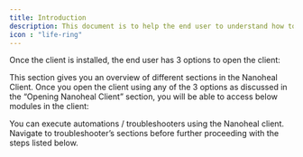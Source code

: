 ---
title: Introduction
description: This document is to help the end user to understand how to use the Nanoheal client, Once the client is installed on the end user machine, this document can be used to refer and understand how to use the client. The document is broadly classified into three sections,
icon : "life-ring" 
---


<Card title="Opening Nanoheal Client" icon="square-1" href="https://nano.mintlify.app/Client/openclient">

   Once the client is installed, the end user has 3 options to open the client:
  </Card>
  
  <Card title="Client UI and Different Sections" icon="square-2" href="https://nano.mintlify.app/Client/clientuisections">

  This section gives you an overview of different sections in the Nanoheal Client. Once you open the client using any of the 3 options as discussed in the “Opening Nanoheal Client” section, you will be able to access below modules in the client:
  </Card>

  <Card title="Automation Execution" icon="square-3" href="https://nano.mintlify.app/api-reference/notif">

  You can execute automations / troubleshooters using the Nanoheal client. Navigate to troubleshooter’s sections before further proceeding with the steps listed below.
  </Card>